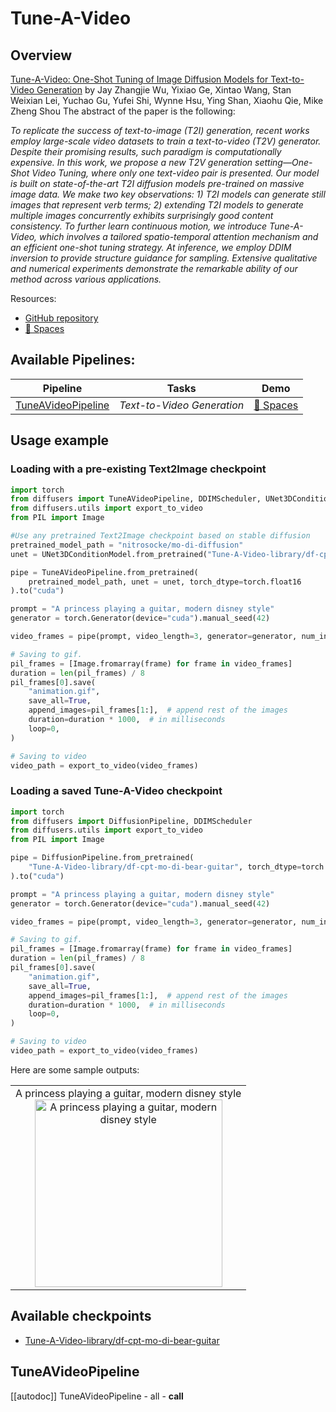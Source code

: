 <!--Copyright 2023 The HuggingFace Team. All rights reserved.

Licensed under the Apache License, Version 2.0 (the "License"); you may not use this file except in compliance with
the License. You may obtain a copy of the License at

http://www.apache.org/licenses/LICENSE-2.0

Unless required by applicable law or agreed to in writing, software distributed under the License is distributed on
an "AS IS" BASIS, WITHOUT WARRANTIES OR CONDITIONS OF ANY KIND, either express or implied. See the License for the
specific language governing permissions and limitations under the License.
-->

# Tune-A-Video

## Overview

[Tune-A-Video: One-Shot Tuning of Image Diffusion Models for Text-to-Video Generation](https://arxiv.org/abs/2212.11565) by Jay Zhangjie Wu, Yixiao Ge, Xintao Wang, Stan Weixian Lei, Yuchao Gu, Yufei Shi, Wynne Hsu, Ying Shan, Xiaohu Qie, Mike Zheng Shou
The abstract of the paper is the following:

*To replicate the success of text-to-image (T2I) generation, recent works employ large-scale video datasets to train a text-to-video (T2V) generator. Despite their promising results, such paradigm is computationally expensive. In this work, we propose a new T2V generation setting—One-Shot Video Tuning, where only one text-video pair is presented. Our model is built on state-of-the-art T2I diffusion models pre-trained on massive image data. We make two key observations: 1) T2I models can generate still images that represent verb terms; 2) extending T2I models to generate multiple images concurrently exhibits surprisingly good content consistency. To further learn continuous motion, we introduce Tune-A-Video, which involves a tailored spatio-temporal attention mechanism and an efficient one-shot tuning strategy. At inference, we employ DDIM inversion to provide structure guidance for sampling. Extensive qualitative and numerical experiments demonstrate the remarkable ability of our method across various applications.*

Resources:

* [GitHub repository](https://github.com/showlab/Tune-A-Video)
* [🤗 Spaces](https://huggingface.co/spaces/Tune-A-Video-library/Tune-A-Video-Training-UI)

## Available Pipelines:

| Pipeline | Tasks | Demo
|---|---|:---:|
| [TuneAVideoPipeline](https://github.com/huggingface/diffusers/blob/main/src/diffusers/pipelines/tune_a_video/pipeline_tune_a_video.py) | *Text-to-Video Generation* | [🤗 Spaces](https://huggingface.co/spaces/Tune-A-Video-library/Tune-A-Video-inference)

## Usage example 

### Loading with a pre-existing Text2Image checkpoint
```python
import torch
from diffusers import TuneAVideoPipeline, DDIMScheduler, UNet3DConditionModel
from diffusers.utils import export_to_video
from PIL import Image

#Use any pretrained Text2Image checkpoint based on stable diffusion
pretrained_model_path = "nitrosocke/mo-di-diffusion"
unet = UNet3DConditionModel.from_pretrained("Tune-A-Video-library/df-cpt-mo-di-bear-guitar",subfolder = "unet", torch_dtype=torch.float16).to("cuda")

pipe = TuneAVideoPipeline.from_pretrained(
    pretrained_model_path, unet = unet, torch_dtype=torch.float16
).to("cuda")

prompt = "A princess playing a guitar, modern disney style"
generator = torch.Generator(device="cuda").manual_seed(42)

video_frames = pipe(prompt, video_length=3, generator=generator, num_inference_steps=50, output_type="np").frames

# Saving to gif.
pil_frames = [Image.fromarray(frame) for frame in video_frames]
duration = len(pil_frames) / 8
pil_frames[0].save(
    "animation.gif",
    save_all=True,
    append_images=pil_frames[1:],  # append rest of the images
    duration=duration * 1000,  # in milliseconds
    loop=0,
)

# Saving to video
video_path = export_to_video(video_frames)
```

### Loading a saved Tune-A-Video checkpoint
```python
import torch
from diffusers import DiffusionPipeline, DDIMScheduler
from diffusers.utils import export_to_video
from PIL import Image

pipe = DiffusionPipeline.from_pretrained(
    "Tune-A-Video-library/df-cpt-mo-di-bear-guitar", torch_dtype=torch.float16
).to("cuda")

prompt = "A princess playing a guitar, modern disney style"
generator = torch.Generator(device="cuda").manual_seed(42)

video_frames = pipe(prompt, video_length=3, generator=generator, num_inference_steps=50, output_type="np").frames

# Saving to gif.
pil_frames = [Image.fromarray(frame) for frame in video_frames]
duration = len(pil_frames) / 8
pil_frames[0].save(
    "animation.gif",
    save_all=True,
    append_images=pil_frames[1:],  # append rest of the images
    duration=duration * 1000,  # in milliseconds
    loop=0,
)

# Saving to video
video_path = export_to_video(video_frames)
```

Here are some sample outputs: 

<table>
    <tr>
        <td><center>
        A princess playing a guitar, modern disney style
        <br>
        <img src="https://huggingface.co/Tune-A-Video-library/df-cpt-mo-di-bear-guitar/resolve/main/samples/princess.gif"
            alt="A princess playing a guitar, modern disney style"
            style="width: 300px;" />
        </center></td>
    </tr>
</table>

## Available checkpoints 

* [Tune-A-Video-library/df-cpt-mo-di-bear-guitar](https://huggingface.co/Tune-A-Video-library/df-cpt-mo-di-bear-guitar)

## TuneAVideoPipeline
[[autodoc]] TuneAVideoPipeline
	- all
	- __call__

